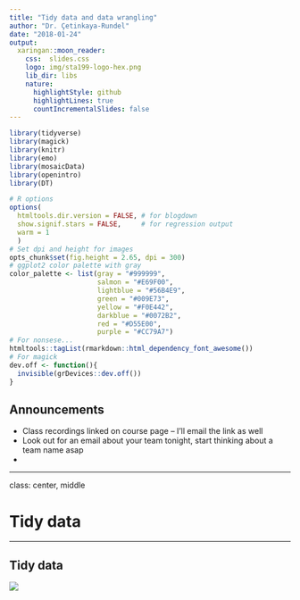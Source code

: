 ```yaml
---
title: "Tidy data and data wrangling"
author: "Dr. Çetinkaya-Rundel"
date: "2018-01-24"
output:
  xaringan::moon_reader:
    css:  slides.css
    logo: img/sta199-logo-hex.png
    lib_dir: libs
    nature:
      highlightStyle: github
      highlightLines: true
      countIncrementalSlides: false
---
```


```r
library(tidyverse)
library(magick)
library(knitr)
library(emo)
library(mosaicData)
library(openintro)
library(DT)
```

```r
# R options
options(
  htmltools.dir.version = FALSE, # for blogdown
  show.signif.stars = FALSE,     # for regression output
  warm = 1
  )
# Set dpi and height for images
opts_chunk$set(fig.height = 2.65, dpi = 300) 
# ggplot2 color palette with gray
color_palette <- list(gray = "#999999", 
                      salmon = "#E69F00", 
                      lightblue = "#56B4E9", 
                      green = "#009E73", 
                      yellow = "#F0E442", 
                      darkblue = "#0072B2", 
                      red = "#D55E00", 
                      purple = "#CC79A7")
# For nonsese...
htmltools::tagList(rmarkdown::html_dependency_font_awesome())
# For magick
dev.off <- function(){
  invisible(grDevices::dev.off())
}
```


## Announcements

- Class recordings linked on course page -- I'll email the link as well
- Look out for an email about your team tonight, start thinking about a team name asap
- 

---

class: center, middle

# Tidy data

---

## Tidy data

![](img/petmd-cat-happy-13.jpg)
